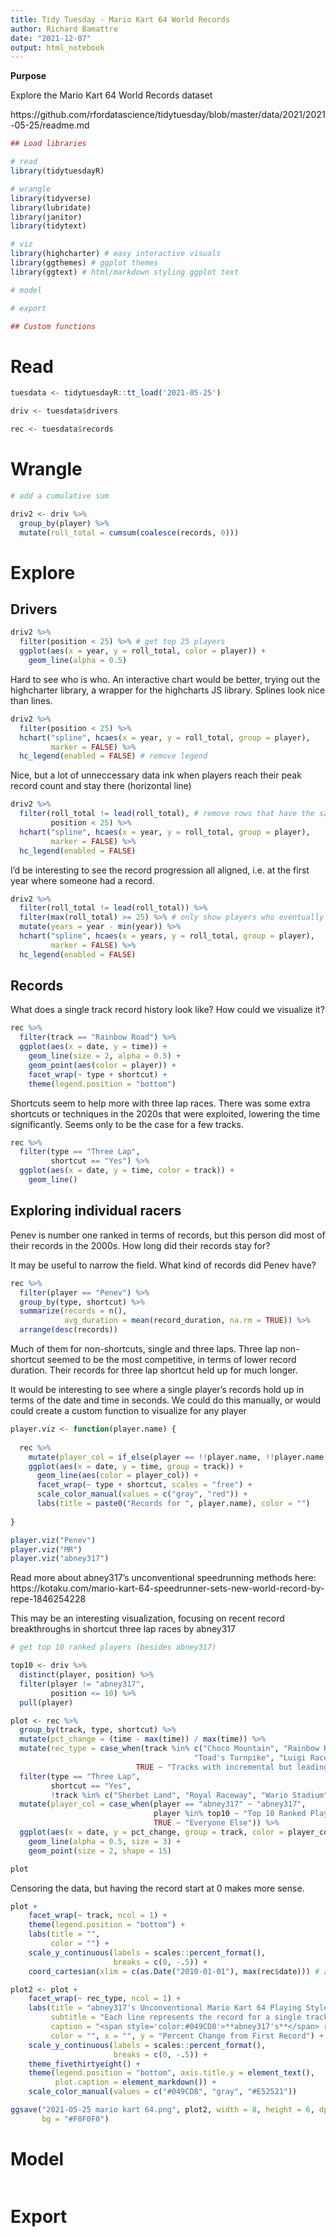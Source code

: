 ---
title: Tidy Tuesday - Mario Kart 64 World Records
author: Richard Bamattre
date: "2021-12-07"
output: html_notebook
---

**Purpose**

Explore the Mario Kart 64 World Records dataset

https://github.com/rfordatascience/tidytuesday/blob/master/data/2021/2021-05-25/readme.md


```{r setup}
## Load libraries

# read
library(tidytuesdayR)

# wrangle
library(tidyverse)
library(lubridate)
library(janitor)
library(tidytext)

# viz
library(highcharter) # easy interactive visuals
library(ggthemes) # ggplot themes
library(ggtext) # html/markdown styling ggplot text

# model

# export

## Custom functions
```

# Read

```{r read}
tuesdata <- tidytuesdayR::tt_load('2021-05-25')

driv <- tuesdata$drivers

rec <- tuesdata$records
```

# Wrangle

```{r wrangle}
# add a cumulative sum

driv2 <- driv %>%
  group_by(player) %>%
  mutate(roll_total = cumsum(coalesce(records, 0)))
```

# Explore

## Drivers

```{r}
driv2 %>%
  filter(position < 25) %>% # get top 25 players
  ggplot(aes(x = year, y = roll_total, color = player)) +
    geom_line(alpha = 0.5)
```

Hard to see who is who. An interactive chart would be better, trying out the highcharter library, a wrapper for the highcharts JS library. Splines look nice than lines.

```{r}
driv2 %>%
  filter(position < 25) %>%
  hchart("spline", hcaes(x = year, y = roll_total, group = player),
         marker = FALSE) %>%
  hc_legend(enabled = FALSE) # remove legend
```

Nice, but a lot of unneccessary data ink when players reach their peak record count and stay there (horizontal line)

```{r}
driv2 %>%
  filter(roll_total != lead(roll_total), # remove rows that have the same cumulative total on the next line (peaked)
         position < 25) %>%
  hchart("spline", hcaes(x = year, y = roll_total, group = player),
         marker = FALSE) %>%
  hc_legend(enabled = FALSE)
```

I'd be interesting to see the record progression all aligned, i.e. at the first year where someone had a record.

```{r}
driv2 %>%
  filter(roll_total != lead(roll_total)) %>%
  filter(max(roll_total) >= 25) %>% # only show players who eventually got a certain amount of records
  mutate(years = year - min(year)) %>%
  hchart("spline", hcaes(x = years, y = roll_total, group = player),
         marker = FALSE) %>%
  hc_legend(enabled = FALSE)
```

## Records

What does a single track record history look like? How could we visualize it?

```{r, fig.width=8, fig.height=8}
rec %>%
  filter(track == "Rainbow Road") %>%
  ggplot(aes(x = date, y = time)) +
    geom_line(size = 2, alpha = 0.5) +
    geom_point(aes(color = player)) +
    facet_wrap(~ type + shortcut) +
    theme(legend.position = "bottom")
```

Shortcuts seem to help more with three lap races. There was some extra shortcuts or techniques in the 2020s that were exploited, lowering the time significantly. Seems only to be the case for a few tracks.

```{r}
rec %>%
  filter(type == "Three Lap",
         shortcut == "Yes") %>%
  ggplot(aes(x = date, y = time, color = track)) +
    geom_line()
```
## Exploring individual racers

Penev is number one ranked in terms of records, but this person did most of their records in the 2000s. How long did their records stay for?

It may be useful to narrow the field. What kind of records did Penev have?

```{r}
rec %>%
  filter(player == "Penev") %>%
  group_by(type, shortcut) %>%
  summarize(records = n(),
            avg_duration = mean(record_duration, na.rm = TRUE)) %>%
  arrange(desc(records))
```

Much of them for non-shortcuts, single and three laps. Three lap non-shortcut seemed to be the most competitive, in terms of lower record duration. Their records for three lap shortcut held up for much longer.

It would be interesting to see where a single player's records hold up in terms of the date and time in seconds. We could do this manually, or would could create a custom function to visualize for any player

```{r, fig.width=8, fig.height=5}
player.viz <- function(player.name) {
  
  rec %>%
    mutate(player_col = if_else(player == !!player.name, !!player.name, "_Others")) %>%
    ggplot(aes(x = date, y = time, group = track)) +
      geom_line(aes(color = player_col)) +
      facet_wrap(~ type + shortcut, scales = "free") +
      scale_color_manual(values = c("gray", "red")) +
      labs(title = paste0("Records for ", player.name), color = "")
  
}

player.viz("Penev")
player.viz("MR")
player.viz("abney317")
```

Read more about abney317's unconventional speedrunning methods here: https://kotaku.com/mario-kart-64-speedrunner-sets-new-world-record-by-repe-1846254228

This may be an interesting visualization, focusing on recent record breakthroughs in shortcut three lap races by abney317

```{r}
# get top 10 ranked players (besides abney317)

top10 <- driv %>%
  distinct(player, position) %>%
  filter(player != "abney317",
         position <= 10) %>%
  pull(player)

plot <- rec %>%
  group_by(track, type, shortcut) %>%
  mutate(pct_change = (time - max(time)) / max(time)) %>%
  mutate(rec_type = case_when(track %in% c("Choco Mountain", "Rainbow Road",
                                         "Toad's Turnpike", "Luigi Raceway") ~ "Tracks with smashed record times",
                            TRUE ~ "Tracks with incremental but leading progress to record times")) %>%
  filter(type == "Three Lap",
         shortcut == "Yes",
         !track %in% c("Sherbet Land", "Royal Raceway", "Wario Stadium")) %>%
  mutate(player_col = case_when(player == "abney317" ~ "abney317", 
                                player %in% top10 ~ "Top 10 Ranked Players",
                                TRUE ~ "Everyone Else")) %>%
  ggplot(aes(x = date, y = pct_change, group = track, color = player_col)) +
    geom_line(alpha = 0.5, size = 3) +
    geom_point(size = 2, shape = 15)

plot
```
Censoring the data, but having the record start at 0 makes more sense.

```{r, fig.height=10, fig.width = 5}
plot +
    facet_wrap(~ track, ncol = 1) +
    theme(legend.position = "bottom") +
    labs(title = "",
         color = "") +
    scale_y_continuous(labels = scales::percent_format(),
                       breaks = c(0, -.5)) +
    coord_cartesian(xlim = c(as.Date("2010-01-01"), max(rec$date))) # zoom in without excluding data
```
```{r, fig.width=8, fig.height=6}
plot2 <- plot +
    facet_wrap(~ rec_type, ncol = 1) +
    labs(title = "abney317's Unconventional Mario Kart 64 Playing Style",
         subtitle = "Each line represents the record for a single track, three lap w/ shortcuts",
         caption = "<span style='color:#049CD8'>**abney317's**</span> record breaking looks very different from the typical incremental progress<br>by the <span style='color:#E52521'>**top 10 ranked players**</span> due to the discovery of new techniques and glitches.",
         color = "", x = "", y = "Percent Change from First Record") +
    scale_y_continuous(labels = scales::percent_format(),
                       breaks = c(0, -.5)) +
    theme_fivethirtyeight() +
    theme(legend.position = "bottom", axis.title.y = element_text(),
          plot.caption = element_markdown()) +
    scale_color_manual(values = c("#049CD8", "gray", "#E52521"))

ggsave("2021-05-25 mario kart 64.png", plot2, width = 8, height = 6, dpi = 150,
       bg = "#F0F0F0")
```


# Model

```{r model}

```

# Export

```{r export}

```